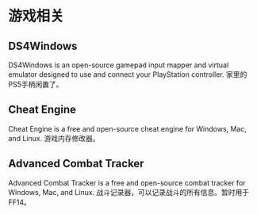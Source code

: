 
# 游戏相关

## DS4Windows

<AppCard picOrgin="https://lnks.ga/w3cy68" appName="DS4Windows" website="https://docs.ds4windows.app/" twitter="https://img.shields.io/twitter/follow/ds4windows?style=social" github="https://img.shields.io/github/stars/Ryochan7/DS4Windows?style=social">
    DS4Windows is an open-source gamepad input mapper and virtual emulator designed to use and connect your PlayStation controller.
</AppCard>

<Callout>
    家里的PS5手柄闲置了。
</Callout>

## Cheat Engine

<AppCard picOrgin="https://lnks.ga/wdJef3" appName="Cheat Engine" website="https://cheatengine.org/" twitter="https://img.shields.io/twitter/follow/_cheatengine?style=social" github="https://img.shields.io/github/stars/cheat-engine/cheat-engine?style=social">
    Cheat Engine is a free and open-source cheat engine for Windows, Mac, and Linux.
</AppCard>

<Callout>
    游戏内存修改器。  
</Callout>

## Advanced Combat Tracker

<AppCard picOrgin="https://lnks.ga/J5nxDm" appName="Advanced Combat Tracker" website="https://www.advancedcombattracker.com/" twitter="https://img.shields.io/twitter/follow/EQAditu?style=social" github="https://img.shields.io/github/stars/EQAditu/AdvancedCombatTracker?style=social">
    Advanced Combat Tracker is a free and open-source combat tracker for Windows, Mac, and Linux.
</AppCard>

<Callout>
    战斗记录器，可以记录战斗的所有信息。暂时用于FF14。
</Callout>